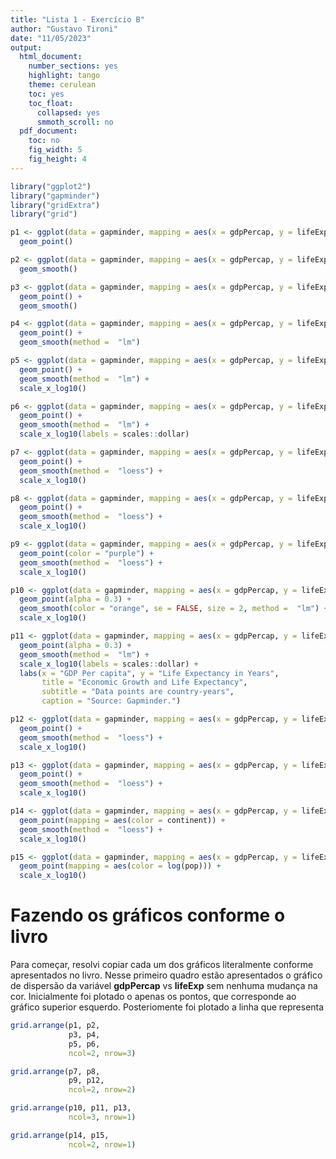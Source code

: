 ```yaml
---
title: "Lista 1 - Exercício B"
author: "Gustavo Tironi"
date: "11/05/2023"
output:
  html_document:
    number_sections: yes
    highlight: tango
    theme: cerulean
    toc: yes
    toc_float:
      collapsed: yes
      smmoth_scroll: no
  pdf_document:
    toc: no
    fig_width: 5
    fig_height: 4
---
```


```r
library("ggplot2")
library("gapminder")
library("gridExtra")
library("grid")

p1 <- ggplot(data = gapminder, mapping = aes(x = gdpPercap, y = lifeExp)) + 
  geom_point()

p2 <- ggplot(data = gapminder, mapping = aes(x = gdpPercap, y = lifeExp)) + 
  geom_smooth()

p3 <- ggplot(data = gapminder, mapping = aes(x = gdpPercap, y = lifeExp)) + 
  geom_point() + 
  geom_smooth()

p4 <- ggplot(data = gapminder, mapping = aes(x = gdpPercap, y = lifeExp)) + 
  geom_point() + 
  geom_smooth(method =  "lm")

p5 <- ggplot(data = gapminder, mapping = aes(x = gdpPercap, y = lifeExp)) + 
  geom_point() + 
  geom_smooth(method =  "lm") + 
  scale_x_log10()

p6 <- ggplot(data = gapminder, mapping = aes(x = gdpPercap, y = lifeExp)) + 
  geom_point() + 
  geom_smooth(method =  "lm") + 
  scale_x_log10(labels = scales::dollar)

p7 <- ggplot(data = gapminder, mapping = aes(x = gdpPercap, y = lifeExp, color = continent)) + 
  geom_point() +
  geom_smooth(method =  "loess") + 
  scale_x_log10()

p8 <- ggplot(data = gapminder, mapping = aes(x = gdpPercap, y = lifeExp, color = "purple")) + 
  geom_point() +
  geom_smooth(method =  "loess") + 
  scale_x_log10()

p9 <- ggplot(data = gapminder, mapping = aes(x = gdpPercap, y = lifeExp)) + 
  geom_point(color = "purple") +
  geom_smooth(method =  "loess") + 
  scale_x_log10()

p10 <- ggplot(data = gapminder, mapping = aes(x = gdpPercap, y = lifeExp)) + 
  geom_point(alpha = 0.3) +
  geom_smooth(color = "orange", se = FALSE, size = 2, method =  "lm") + 
  scale_x_log10()

p11 <- ggplot(data = gapminder, mapping = aes(x = gdpPercap, y = lifeExp)) + 
  geom_point(alpha = 0.3) +
  geom_smooth(method =  "lm") + 
  scale_x_log10(labels = scales::dollar) +
  labs(x = "GDP Per capita", y = "Life Expectancy in Years",
       title = "Economic Growth and Life Expectancy",
       subtitle = "Data points are country-years",
       caption = "Source: Gapminder.")

p12 <- ggplot(data = gapminder, mapping = aes(x = gdpPercap, y = lifeExp, color = continent, fill = continent)) + 
  geom_point() +
  geom_smooth(method =  "loess") + 
  scale_x_log10()

p13 <- ggplot(data = gapminder, mapping = aes(x = gdpPercap, y = lifeExp)) + 
  geom_point() +
  geom_smooth(method =  "loess") + 
  scale_x_log10()

p14 <- ggplot(data = gapminder, mapping = aes(x = gdpPercap, y = lifeExp)) + 
  geom_point(mapping = aes(color = continent)) +
  geom_smooth(method =  "loess") + 
  scale_x_log10()

p15 <- ggplot(data = gapminder, mapping = aes(x = gdpPercap, y = lifeExp)) + 
  geom_point(mapping = aes(color = log(pop))) +
  scale_x_log10()
```

# Fazendo os gráficos conforme o livro

Para começar, resolvi copiar cada um dos gráficos literalmente conforme apresentados no livro. Nesse primeiro quadro estão apresentados o gráfico de dispersão da variável **gdpPercap** vs **lifeExp** sem nenhuma mudança na cor. Inicialmente foi plotado o apenas os pontos, que corresponde ao gráfico superior esquerdo. Posteriomente foi plotado a linha que representa

```r
grid.arrange(p1, p2,
             p3, p4,
             p5, p6,
             ncol=2, nrow=3)
```

```r
grid.arrange(p7, p8,
             p9, p12,
             ncol=2, nrow=2)
```

```r
grid.arrange(p10, p11, p13,
             ncol=3, nrow=1)
```

```r
grid.arrange(p14, p15,
             ncol=2, nrow=1)
```